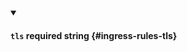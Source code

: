
<details className="config-field" data-expandable="false" open>
<summary>

#### `tls` <span class="config-field-required" data-required="false">required</span> <span class="config-field-type">string</span> <span class="config-field-default"></span> <span class="config-field-enum"></span> {#ingress-rules-tls}



</summary>



</details>
